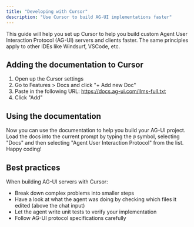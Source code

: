 ```yaml
---
title: "Developing with Cursor"
description: "Use Cursor to build AG-UI implementations faster"
---
```


This guide will help you set up Cursor to help you build custom Agent User
Interaction Protocol (AG-UI) servers and clients faster. The same principles
apply to other IDEs like Windsurf, VSCode, etc.

## Adding the documentation to Cursor

1. Open up the Cursor settings
2. Go to Features > Docs and click "+ Add new Doc"
3. Paste in the following URL: https://docs.ag-ui.com/llms-full.txt
4. Click "Add"

## Using the documentation

Now you can use the documentation to help you build your AG-UI project. Load the
docs into the current prompt by typing the `@` symbol, selecting "Docs" and then
selecting "Agent User Interaction Protocol" from the list. Happy coding!

## Best practices

When building AG-UI servers with Cursor:

- Break down complex problems into smaller steps
- Have a look at what the agent was doing by checking which files it edited
  (above the chat input)
- Let the agent write unit tests to verify your implementation
- Follow AG-UI protocol specifications carefully
